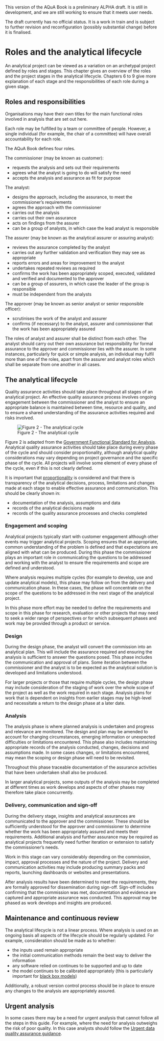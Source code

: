 ::: {.callout-important}
This version of the AQuA Book is a preliminary ALPHA draft.  It is still in development, and we are still working to ensure that it meets user needs. 

The draft currently has no official status. It is a work in train and is subject to further revision and reconfiguration (possibly substantial change) before it is finalised. 
:::

# Roles and the analytical lifecycle

An analytical project can be viewed as a variation on an archetypal project defined by roles and stages. This chapter gives an overview of the roles and the project stages in the analytical lifecycle. Chapters 6 to 9 give more explanation of each stage and the responsibilities of each role during a given stage.

## Roles and responsibilities <a name="roles_and_responsibilities"></a>

Organisations may have their own titles for the main functional roles involved in analysis that are set out here.  

Each role may be fulfilled by a team or committee of people.  However, a single individual (for example, the chair of a committee) will have overall accountability  for each role. 

The AQuA Book defines four roles.  

The commissioner (may be known as customer):

* requests the analysis and sets out their requirements  
* agrees what the analyst is going to do will satisfy the need  
* accepts the analysis and assurance as fit for purpose  

The analyst:

* designs the approach, including the assurance, to meet the commissioner’s requirements 
* agrees the approach with the commissioner 
* carries out the analysis 
* carries out their own assurance  
* acts on findings from the assurer 
* can be a group of analysts, in which case the lead analyst is responsible 

The assurer (may be known as the analytical assurer or assuring analyst):

* reviews the assurance completed by the analyst  
* carries out any further validation and verification they may see as appropriate 
* reports errors and areas for improvement to the analyst  
* undertakes repeated reviews as required  
* confirms the work has been appropriately scoped, executed, validated and verified and documented to the approver  
* can be a group of assurers, in which case the leader of the group is responsible
* must be independent from the analysts

The approver (may be known as senior analyst or senior responsible officer):

* scrutinises the work of the analyst and assurer    
* confirms (if necessary) to the analyst, assurer and commissioner that the work has been appropriately assured   
    
The roles of analyst and assurer shall be distinct from each other. The analyst should carry out their own assurance but responsibility for formal assurance to the approver and commissioner lies with the assurer. In some instances, particularly for quick or simple analysis, an individual may fulfil more than one of the roles, apart from the assurer and analyst roles which shall be separate from one another in all cases.

## The analytical lifecycle

Quality assurance activities should take place throughout all stages of an analytical project. An effective quality assurance process involves ongoing engagement between the commissioner and the analyst to ensure an appropriate balance is maintained between time, resource and quality, and to ensure a shared understanding of the assurance activities required and risks involved.

![Figure 2 - The analytical cycle](analytical_lifecycle.jpg){fig-alt="This diagram shows the cycle of activities that make up a typical analytical workflow and shows how these map to the chapters of the AQuA Book. The cycle moves from the start point to engagement and scoping, then design, analysis and finally delivery and communication. After the final stage the cycle either ends at sign off or returns to the engagement and scoping stage. The figure explains that the cycle is often iterative."}

Figure 2 is adapted from the [Government Functional Standard for Analysis](https://www.gov.uk/government/publications/government-analysis-functional-standard--2). Analytical quality assurance activities should take place during every phase of the cycle and should consider proportionality, although analytical quality considerations may vary depending on project governance and the specific phase of the cycle. All projects will involve some element of every phase of the cycle, even if this is not clearly defined.

It is important that [proportionality](proportionality.qmd) is considered and that there is transparency of the analytical decisions, process, limitations and changes made at each stage to enable effective assurance and communication. This should be clearly shown in:  

* documentation of the analysis, assumptions and data
* records of the analytical decisions made
* records of the quality assurance processes and checks completed

### Engagement and scoping

Analytical projects typically start with customer engagement although other events may trigger analytical projects. Scoping ensures that an appropriate, common understanding of the problem is defined and that expectations are aligned with what can be produced. During this phase the commissioner plays an important role in communicating the questions to be addressed and working with the analyst to ensure the requirements and scope are defined and understood. 

Where analysis requires multiple cycles (for example to develop, use and update analytical models), this phase may follow on from the delivery and communication phase. In these cases, the phase will concentrate on the scope of the questions to be addressed in the next stage of the analytical project. 

In this phase more effort may be needed to define the requirements and scope in this phase for research, evaluation or other projects that may need to seek a wider range of perspectives or for which subsequent phases and work may be provided through a product or service.

### Design

During the design phase, the analyst will convert the commission into an analytical plan. This will include the assurance required and ensuring the analysis is sufficient to answer the questions posed. This phase includes the communication and approval of plans. Some iteration between the commissioner and the analyst is to be expected as the analytical solution is developed and limitations understood.  

For larger projects or those that require multiple cycles, the design phase may include consideration of the staging of work over the whole scope of the project as well as the work required in each stage. Analysis plans for work that is dependent on insights from earlier stages may be high-level and necessitate a return to the design phase at a later date.

### Analysis

The analysis phase is where planned analysis is undertaken and progress and relevance are monitored. The design and plan may be amended to account for changing circumstances, emerging information or unexpected difficulties or limitations encountered. This phase also includes maintaining appropriate records of the analysis conducted, changes, decisions and assumptions made. In some cases changes, or limitations encountered, may mean the scoping or design phase will need to be revisited. 

Throughout this phase traceable documentation of the assurance activities that have been undertaken shall also be produced. 

In larger analytical projects, some outputs of the analysis may be completed at different times as work develops and aspects of other phases may therefore take place concurrently.

### Delivery, communication and sign-off

During the delivery stage, insights and analytical assurances are communicated to the approver and the commissioner. These should be sufficiently understood for the approver and commissioner to determine whether the work has been appropriately assured and meets their requirements. Additional analysis and further assurance may be required as analytical projects frequently need further iteration or extension to satisfy the commissioner's needs.

Work in this stage can vary considerably depending on the commission, impact, approval processes and the nature of the project. Delivery and communication activities may include producing summary packs and reports, launching dashboards or websites and presentations.

After analysis results have been determined to meet the requirements, they are formally approved for dissemination during sign-off. Sign-off includes confirming that the commission was met, documentation and evidence are captured and appropriate assurance was conducted. This approval may be phased as work develops and insights are produced.

## Maintenance and continuous review
The analytical lifecycle is not a linear process. Where analysis is used on an ongoing basis all aspects of the lifecycle should be regularly updated. For example, consideration should be made as to whether:

* the inputs used remain appropriate
* the initial communication methods remain the best way to deliver the information
* any software relied on continues to be supported and up to date
* the model continues to be calibrated appropriately (this is particularly important for [black box models](definitions_and_key_concepts.html#black-box-models))


Additionally, a robust version control process should be in place to ensure any changes to the analysis are appropriately assured.

## Urgent analysis 
In some cases there may be a need for urgent analysis that cannot follow all the steps in this guide. For example, where the need for analysis outweighs the risk of poor quality. In this case analysts should follow the [Urgent data quality assurance guidance](https://www.gov.uk/government/publications/urgent-data-quality-assurance-guidance/urgent-data-quality-assurance-guidance).  
